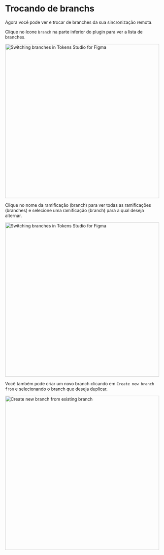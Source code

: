# Trocando de branchs

Agora você pode ver e trocar de branches da sua sincronização remota.

Clique no ícone `branch` na parte inferior do plugin para ver a lista de branches.
 
 
<img src="/branch-switch.png" alt="Switching branches in Tokens Studio for Figma" width="500"/>
 
Clique no nome da ramificação (branch) para ver todas as ramificações (branches) e selecione uma ramificação (branch) para a qual deseja alternar.
 
<img src="/branch-switch-1.png" alt="Switching branches in Tokens Studio for Figma" width="500"/>
 
 
Você também pode criar um novo branch clicando em `Create new branch from` e selecionando o branch que deseja duplicar.
 
 
<img src="/branch-switch-create-new.png" alt="Create new branch from existing branch" width="500"/>